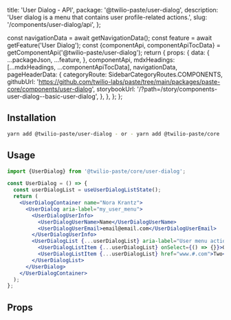  title: 'User Dialog - API',
  package: '@twilio-paste/user-dialog',
  description: 'User dialog is a menu that contains user profile-related actions.',
  slug: '/components/user-dialog/api',
};




  const navigationData = await getNavigationData();
  const feature = await getFeature('User Dialog');
  const {componentApi, componentApiTocData} = getComponentApi('@twilio-paste/user-dialog');
  return {
    props: {
      data: {
        ...packageJson,
        ...feature,
      },
      componentApi,
      mdxHeadings: [...mdxHeadings, ...componentApiTocData],
      navigationData,
      pageHeaderData: {
        categoryRoute: SidebarCategoryRoutes.COMPONENTS,
        githubUrl: 'https://github.com/twilio-labs/paste/tree/main/packages/paste-core/components/user-dialog',
        storybookUrl: '/?path=/story/components-user-dialog--basic-user-dialog',
      },
    },
  };
};

## Installation

```bash
yarn add @twilio-paste/user-dialog - or - yarn add @twilio-paste/core
```

## Usage

```jsx
import {UserDialog} from '@twilio-paste/core/user-dialog';

const UserDialog = () => {
  const userDialogList = useUserDialogListState();
  return (
    <UserDialogContainer name="Nora Krantz">
      <UserDialog aria-label="my_user_menu">
        <UserDialogUserInfo>
          <UserDialogUserName>Name</UserDialogUserName>
          <UserDialogUserEmail>email@email.com</UserDialogUserEmail>
        </UserDialogUserInfo>
        <UserDialogList {...userDialogList} aria-label="User menu actions">
          <UserDialogListItem {...userDialogList} onSelect={() => {}}>One</UserDialogListItem>
          <UserDialogListItem {...userDialogList} href="www.#.com">Two</UserDialogListItem>
        </UserDialogList>
      </UserDialog>
    </UserDialogContainer>
  );
};
```

## Props

<PropsTable componentApi={props.componentApi} />
